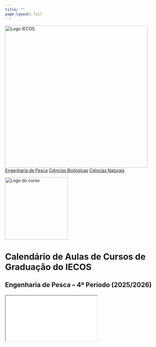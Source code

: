 ```yaml
---
title: ""
page-layout: full
---
```


:::::: wrapper
<aside class="sidebar">

<img src="assets/images/logo-iecos.png" alt="Logo IECOS" width="467"/> <a href="#" onclick="selCurso('EP');return false;" id="linkEP">Engenharia de Pesca</a> <a href="#" onclick="selCurso('CB');return false;" id="linkCB">Ciências Biológicas</a> <a href="#" onclick="selCurso('CN');return false;" id="linkCN">Ciências Naturais</a>

</aside>

<main class="main">

:::: header-bar
<img src="assets/images/logo-fepesca.png" alt="Logo do curso" id="logoBar" class="logo-bar" width="205"/>

::: header-text
<h1>Calendário de Aulas de Cursos de Graduação do IECOS</h1>

<h2 id="tituloCurso">

Engenharia de Pesca – 4º Período (2025/2026)

</h2>
:::
::::

::: {#turmaNav}
:::

<iframe id="iframeCal" src="resources/calendarios/EP_T2025_4P-2025.html">

</iframe>

</main>
::::::

```{=html}
<script>
// ==== CONFIG =====
const cursos = {
  EP: { nome:"Engenharia de Pesca", prefix:"EP_T",
        logo:"assets/images/logo-fepesca.png",
        turmas:["2022","2023","2024","2025"], padrao:"2025" },
  CB: { nome:"Ciências Biológicas", prefix:"CB_T",
        logo:"assets/images/logo-fbio.png",
        turmas:["2022","2023","2024","2025"], padrao:"2025" },
  CN: { nome:"Ciências Naturais", prefix:"CN_T",
        logo:"assets/images/logo-facin.png",
        turmas:["2022","2023","2024","2025"], padrao:"2025" }
};
let cursoAtual = "EP";

// === gera botões ===
function desenhaTurmas(key){
  const nav = document.getElementById('turmaNav');
  nav.innerHTML = "";
  cursos[key].turmas.forEach(ano => {
    const b = document.createElement('button');
    b.textContent = `Turma ${ano}`;
    b.onclick = () => mudaTurma(key, ano);
    nav.appendChild(b);
  });
}

// === troca de curso ===
function selCurso(key){
  cursoAtual = key;
  const c = cursos[key];
  document.getElementById('tituloCurso').textContent =
        `${c.nome} – 4º Período (2025/2026)`;
  document.getElementById('logoBar').src = c.logo;
  desenhaTurmas(key);
  mudaTurma(key, c.padrao);

  // link ativo
  ["linkEP","linkCB","linkCN"].forEach(id =>
      document.getElementById(id).classList.remove("active"));
  document.getElementById(`link${key}`).classList.add("active");
}

// === troca de turma ===
function mudaTurma(curKey, ano){
  Array.from(document.getElementById('turmaNav').children)
       .forEach(b => b.classList.toggle('active', b.textContent.endsWith(ano)));
  const src = `resources/calendarios/${cursos[curKey].prefix}${ano}_4P-2025.html`;
  document.getElementById('iframeCal').src = src;
}

// === init ===
document.addEventListener('DOMContentLoaded', () => selCurso('EP'));
</script>
```
